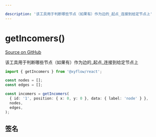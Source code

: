 ```yaml
---

description: '该工具用于判断哪些节点（如果有）作为边的_起点_连接到给定节点上'
---
```


# getIncomers()

[Source on GitHub](https://github.com/xyflow/xyflow/blob/main/packages/system/src/utils/graph.ts/#L91)

该工具用于判断哪些节点（如果有）作为边的_起点_连接到给定节点上

```ts
import { getIncomers } from '@xyflow/react';

const nodes = [];
const edges = [];

const incomers = getIncomers(
  { id: '1', position: { x: 0, y: 0 }, data: { label: 'node' } },
  nodes,
  edges,
);
```

## 签名

<APIDocs functionName="getIncomers" />